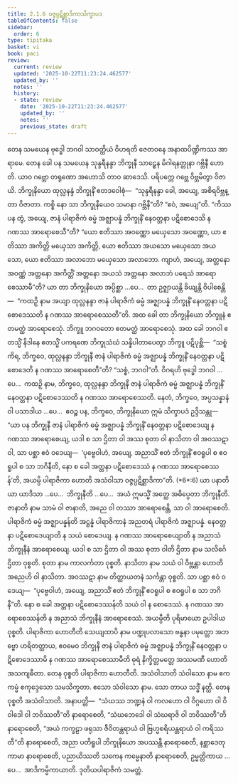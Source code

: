 ```yaml
---
title: 2.1.6 ဝဇ္ဇပ္ပဋိစ္ဆာဒိကာသိက္ခာပဒ
tableOfContents: false
sidebar:
  order: 6
type: tipitaka
basket: vi
book: paci
review:
  current: review
  updated: '2025-10-22T11:23:24.462577'
  updated_by: ''
  notes: ''
  history:
  - state: review
    date: '2025-10-22T11:23:24.462577'
    updated_by: ''
    notes: ''
    previous_state: draft
---
```



<ReviewStatus review={frontmatter.review} showDetails={true} />

<HypothesisAnnotation frontmatter={frontmatter} />

<DynamicBreadcrumb />

<Division number="664" book="paci" e="ch" v="2" p="279">

<Paragraph number="2139" book="paci">
တေန သမယေန ဗုဒ္ဓေါ ဘဂဝါ သာဝတ္ထိယံ ဝိဟရတိ ဇေတဝနေ အနာထပိဏ္ဍိကဿ အာရာမေ. တေန ခေါ ပန သမယေန သုန္ဒရီနန္ဒာ ဘိက္ခုနီ သာဠှေန မိဂါရနတ္တုနာ ဂဗ္ဘိနီ ဟောတိ. ယာဝ ဂဗ္ဘော တရုဏော အဟောသိ တာဝ ဆာဒေသိ. ပရိပက္ကေ ဂဗ္ဘေ ဝိဗ္ဘမိတွာ ဝိဇာယိ. ဘိက္ခုနိယော ထုလ္လနန္ဒံ ဘိက္ခုနိံ ဧတဒဝေါစုံ—  “သုန္ဒရီနန္ဒာ ခေါ, အယျေ, အစိရဝိဗ္ဘန္တာ ဝိဇာတာ. ကစ္စိ နော သာ ဘိက္ခုနီယေဝ သမာနာ ဂဗ္ဘိနီ”တိ? “ဧဝံ, အယျေ”တိ. “ကိဿ ပန တွံ, အယျေ, ဇာနံ ပါရာဇိကံ ဓမ္မံ အဇ္ဈာပန္နံ ဘိက္ခုနိံ နေဝတ္တနာ ပဋိစောဒေသိ န ဂဏဿ အာရောစေသီ”တိ? “ယော ဧတိဿာ အဝဏ္ဏော မယှေသော အဝဏ္ဏော, ယာ ဧတိဿာ အကိတ္တိ မယှေသာ အကိတ္တိ, ယော ဧတိဿာ အယသော မယှေသော အယသော, ယော ဧတိဿာ အလာဘော မယှေသော အလာဘော. ကျာဟံ, အယျေ, အတ္တနော အဝဏ္ဏံ အတ္တနော အကိတ္တိံ အတ္တနော အယသံ အတ္တနော အလာဘံ ပရေသံ အာရောစေဿာမီ”တိ? ယာ တာ ဘိက္ခုနိယော အပ္ပိစ္ဆာ …ပေ…  တာ ဥဇ္ဈာယန္တိ ခိယျန္တိ ဝိပါစေန္တိ—  “ကထဉှိ နာမ အယျာ ထုလ္လနန္ဒာ ဇာနံ ပါရာဇိကံ ဓမ္မံ အဇ္ဈာပန္နံ ဘိက္ခုနိံ နေဝတ္တနာ ပဋိစောဒေဿတိ န ဂဏဿ အာရောစေဿတီ”တိ.
</Paragraph>

<Paragraph number="2140" book="paci">
အထ ခေါ တာ ဘိက္ခုနိယော ဘိက္ခူနံ ဧတမတ္ထံ အာရောစေသုံ. ဘိက္ခူ ဘဂဝတော ဧတမတ္ထံ အာရောစေသုံ. အထ ခေါ ဘဂဝါ ဧတသ္မိံ နိဒါနေ ဧတသ္မိံ ပကရဏေ ဘိက္ခုသံဃံ သန္နိပါတာပေတွာ ဘိက္ခူ ပဋိပုစ္ဆိ—  “သစ္စံ ကိရ, ဘိက္ခဝေ, ထုလ္လနန္ဒာ ဘိက္ခုနီ ဇာနံ ပါရာဇိကံ ဓမ္မံ အဇ္ဈာပန္နံ ဘိက္ခုနိံ နေဝတ္တနာ ပဋိစောဒေတိ န ဂဏဿ အာရောစေတီ”တိ? “သစ္စံ, ဘဂဝါ”တိ. ဝိဂရဟိ ဗုဒ္ဓေါ ဘဂဝါ …ပေ…  ကထဉှိ နာမ, ဘိက္ခဝေ, ထုလ္လနန္ဒာ ဘိက္ခုနီ ဇာနံ ပါရာဇိကံ ဓမ္မံ အဇ္ဈာပန္နံ ဘိက္ခုနိံ နေဝတ္တနာ ပဋိစောဒေဿတိ န ဂဏဿ အာရောစေဿတိ. နေတံ, ဘိက္ခဝေ, အပ္ပသန္နာနံ ဝါ ပသာဒါယ …ပေ…  ဧဝဉ္စ ပန, ဘိက္ခဝေ, ဘိက္ခုနိယော ဣမံ သိက္ခာပဒံ ဥဒ္ဒိသန္တု—
</Paragraph>

</Division>
<Division number="665" book="paci" e="ch" v="2" p="280">

<Paragraph number="2141" book="paci">
<Emphasis>“ယာ ပန ဘိက္ခုနီ ဇာနံ ပါရာဇိကံ ဓမ္မံ အဇ္ဈာပန္နံ ဘိက္ခုနိံ နေဝတ္တနာ ပဋိစောဒေယျ န ဂဏဿ အာရောစေယျ, ယဒါ စ သာ ဌိတာ ဝါ အဿ စုတာ ဝါ နာသိတာ ဝါ အဝဿဋာ ဝါ, သာ ပစ္ဆာ ဧဝံ ဝဒေယျ—  ‘ပုဗ္ဗေဝါဟံ, အယျေ, အညာသိံ ဧတံ ဘိက္ခုနိံ ဧဝရူပါ စ ဧဝရူပါ စ သာ ဘဂိနီတိ</Emphasis>, <Emphasis>နော စ ခေါ အတ္တနာ ပဋိစောဒေဿံ န ဂဏဿ အာရောစေဿန်’တိ, အယမ္ပိ ပါရာဇိကာ ဟောတိ အသံဝါသာ ဝဇ္ဇပ္ပဋိစ္ဆာဒိကာ</Emphasis>”တိ. (*6*:<Emphasis>6</Emphasis>)
</Paragraph>

</Division>
<Division number="666" book="paci" e="ch" v="2" p="280">

<Paragraph number="2142" book="paci">
<Emphasis>ယာ ပနာ</Emphasis>တိ ယာ ယာဒိသာ …ပေ…  <Emphasis>ဘိက္ခုနီ</Emphasis>တိ …ပေ…  အယံ ဣမသ္မိံ အတ္ထေ အဓိပ္ပေတာ ဘိက္ခုနီတိ.
</Paragraph>

<Paragraph number="2143" book="paci">
<Emphasis>ဇာနာတိ</Emphasis> နာမ သာမံ ဝါ ဇာနာတိ, အညေ ဝါ တဿာ အာရောစေန္တိ, သာ ဝါ အာရောစေတိ.
</Paragraph>

<Paragraph number="2144" book="paci">
<Emphasis>ပါရာဇိကံ ဓမ္မံ အဇ္ဈာပန္နန်</Emphasis>တိ အဋ္ဌန္နံ ပါရာဇိကာနံ အညတရံ ပါရာဇိကံ အဇ္ဈာပန္နံ.
</Paragraph>

<Paragraph number="2145" book="paci">
<Emphasis>နေဝတ္တနာ ပဋိစောဒေယျာ</Emphasis>တိ န သယံ စောဒေယျ.
</Paragraph>

<Paragraph number="2146" book="paci">
<Emphasis>န ဂဏဿ အာရောစေယျာ</Emphasis>တိ န အညာသံ ဘိက္ခုနီနံ အာရောစေယျ.
</Paragraph>

<Paragraph number="2147" book="paci">
<Emphasis>ယဒါ စ သာ ဌိတာ ဝါ အဿ စုတာ ဝါ</Emphasis>တိ <Emphasis>ဌိတာ</Emphasis> နာမ သလိင်္ဂေ ဌိတာ ဝုစ္စတိ. <Emphasis>စုတာ</Emphasis> နာမ ကာလင်္ကတာ ဝုစ္စတိ. <Emphasis>နာသိတာ</Emphasis> နာမ သယံ ဝါ ဝိဗ္ဘန္တာ ဟောတိ အညေဟိ ဝါ နာသိတာ. <Emphasis>အဝဿဋာ</Emphasis> နာမ တိတ္ထာယတနံ သင်္ကန္တာ ဝုစ္စတိ. သာ ပစ္ဆာ ဧဝံ ဝဒေယျ—  “ပုဗ္ဗေဝါဟံ, အယျေ, အညာသိံ ဧတံ ဘိက္ခုနိံ ဧဝရူပါ စ ဧဝရူပါ စ သာ ဘဂိနီ”တိ.
</Paragraph>

<Paragraph number="2148" book="paci">
<Emphasis>နော စ ခေါ အတ္တနာ ပဋိစောဒေဿန်</Emphasis>တိ သယံ ဝါ န စောဒေဿံ.
</Paragraph>

<Paragraph number="2149" book="paci">
<Emphasis>န ဂဏဿ အာရောစေဿန်</Emphasis>တိ န အညာသံ ဘိက္ခုနီနံ အာရောစေဿံ.
</Paragraph>

<Paragraph number="2150" book="paci">
<Emphasis>အယမ္ပီ</Emphasis>တိ ပုရိမာယော ဥပါဒါယ ဝုစ္စတိ.
</Paragraph>

<Paragraph number="2151" book="paci">
<Emphasis>ပါရာဇိကာ ဟောတီ</Emphasis>တိ သေယျထာပိ နာမ ပဏ္ဍုပလာသော ဗန္ဓနာ ပမုတ္တော အဘဗ္ဗော ဟရိတတ္ထာယ, ဧဝမေဝ ဘိက္ခုနီ ဇာနံ ပါရာဇိကံ ဓမ္မံ အဇ္ဈာပန္နံ ဘိက္ခုနိံ နေဝတ္တနာ ပဋိစောဒေဿာမိ န ဂဏဿ အာရောစေဿာမီတိ ဓုရံ နိက္ခိတ္တမတ္တေ အဿမဏီ ဟောတိ အသကျဓီတာ. တေန ဝုစ္စတိ ပါရာဇိကာ ဟောတီတိ.
</Paragraph>

<Paragraph number="2152" book="paci">
<Emphasis>အသံဝါသာ</Emphasis>တိ <Emphasis>သံဝါသော</Emphasis> နာမ ဧကကမ္မံ ဧကုဒ္ဒေသော သမသိက္ခတာ. ဧသော သံဝါသော နာမ. သော တာယ သဒ္ဓိံ နတ္ထိ. တေန ဝုစ္စတိ အသံဝါသာတိ.
</Paragraph>

</Division>
<Division number="667" book="paci" e="ch" v="2" p="281">

<Paragraph number="2153" book="paci">
အနာပတ္တိ—  “သံဃဿ ဘဏ္ဍနံ ဝါ ကလဟော ဝါ ဝိဂ္ဂဟော ဝါ ဝိဝါဒေါ ဝါ ဘဝိဿတီ”တိ နာရောစေတိ, “သံဃဘေဒေါ ဝါ သံဃရာဇိ ဝါ ဘဝိဿတီ”တိ နာရောစေတိ, “အယံ ကက္ခဠာ ဖရုသာ ဇီဝိတန္တရာယံ ဝါ ဗြဟ္မစရိယန္တရာယံ ဝါ ကရိဿတီ”တိ နာရောစေတိ, အညာ ပတိရူပါ ဘိက္ခုနိယော အပဿန္တီ နာရောစေတိ, နစ္ဆာဒေတုကာမာ နာရောစေတိ, ပညာယိဿတိ သကေန ကမ္မေနာတိ နာရောစေတိ, ဥမ္မတ္တိကာယ …ပေ…  အာဒိကမ္မိကာယာတိ.

</Paragraph>
</Division>

<Paragraph number="2154" type="center" book="paci">
ဒုတိယပါရာဇိကံ သမတ္တံ.
</Paragraph>